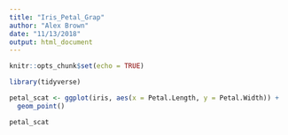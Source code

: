 ```yaml
---
title: "Iris_Petal_Grap"
author: "Alex Brown"
date: "11/13/2018"
output: html_document
---
```


```r
knitr::opts_chunk$set(echo = TRUE)
```

```r
library(tidyverse)

petal_scat <- ggplot(iris, aes(x = Petal.Length, y = Petal.Width)) +
  geom_point()

petal_scat
```

